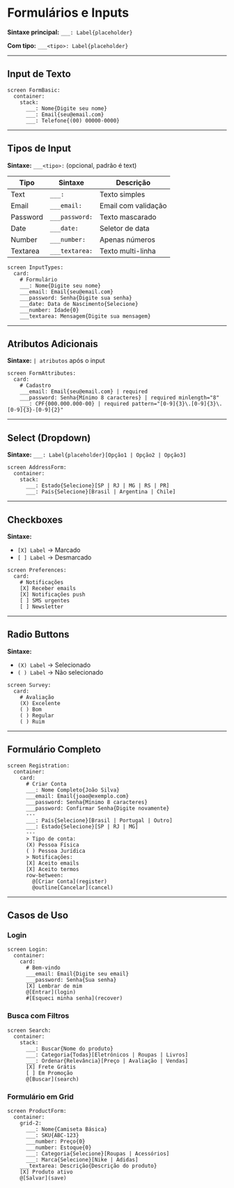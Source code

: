 
# Formulários e Inputs


**Sintaxe principal:** `___: Label{placeholder}`

**Com tipo:** `___<tipo>: Label{placeholder}`

---

## Input de Texto

<DslExample title="Input Básico" description="Campo de texto simples">

```dsl
screen FormBasic:
  container:
    stack:
      ___: Nome{Digite seu nome}
      ___: Email{seu@email.com}
      ___: Telefone{(00) 00000-0000}
```

</DslExample>

---

## Tipos de Input

**Sintaxe:** `___<tipo>:` (opcional, padrão é text)

| Tipo     | Sintaxe           | Descrição           |
|----------|-------------------|---------------------|
| Text     | `___:`            | Texto simples       |
| Email    | `___email:`       | Email com validação |
| Password | `___password:`    | Texto mascarado     |
| Date     | `___date:`        | Seletor de data     |
| Number   | `___number:`      | Apenas números      |
| Textarea | `___textarea:`    | Texto multi-linha   |

<DslExample title="Tipos de Input" description="Inputs especializados">

```dsl
screen InputTypes:
  card:
    # Formulário
    ___: Nome{Digite seu nome}
    ___email: Email{seu@email.com}
    ___password: Senha{Digite sua senha}
    ___date: Data de Nascimento{Selecione}
    ___number: Idade{0}
    ___textarea: Mensagem{Digite sua mensagem}
```

</DslExample>

---

## Atributos Adicionais

**Sintaxe:** `| atributos` após o input

<DslExample title="Atributos" description="Required, placeholder, etc">

```dsl
screen FormAttributes:
  card:
    # Cadastro
    ___email: Email{seu@email.com} | required
    ___password: Senha{Mínimo 8 caracteres} | required minlength="8"
    ___: CPF{000.000.000-00} | required pattern="[0-9]{3}\.[0-9]{3}\.[0-9]{3}-[0-9]{2}"
```

</DslExample>

---

## Select (Dropdown)

**Sintaxe:** `___: Label{placeholder}[Opção1 | Opção2 | Opção3]`

<DslExample title="Select" description="Menu com opções">

```dsl
screen AddressForm:
  container:
    stack:
      ___: Estado{Selecione}[SP | RJ | MG | RS | PR]
      ___: País{Selecione}[Brasil | Argentina | Chile]
```

</DslExample>

---

## Checkboxes

**Sintaxe:**
- `[X] Label` → Marcado
- `[ ] Label` → Desmarcado

<DslExample title="Checkboxes" description="Seleção múltipla">

```dsl
screen Preferences:
  card:
    # Notificações
    [X] Receber emails
    [X] Notificações push
    [ ] SMS urgentes
    [ ] Newsletter
```

</DslExample>

---

## Radio Buttons

**Sintaxe:**
- `(X) Label` → Selecionado
- `( ) Label` → Não selecionado

<DslExample title="Radio Buttons" description="Seleção única">

```dsl
screen Survey:
  card:
    # Avaliação
    (X) Excelente
    ( ) Bom
    ( ) Regular
    ( ) Ruim
```

</DslExample>

---

## Formulário Completo

<DslExample title="Exemplo Completo" description="Todos os tipos de input">

```dsl
screen Registration:
  container:
    card:
      # Criar Conta
      ___: Nome Completo{João Silva}
      ___email: Email{joao@exemplo.com}
      ___password: Senha{Mínimo 8 caracteres}
      ___password: Confirmar Senha{Digite novamente}
      ---
      ___: País{Selecione}[Brasil | Portugal | Outro]
      ___: Estado{Selecione}[SP | RJ | MG]
      ---
      > Tipo de conta:
      (X) Pessoa Física
      ( ) Pessoa Jurídica
      > Notificações:
      [X] Aceito emails
      [X] Aceito termos
      row-between:
        @[Criar Conta](register)
        @outline[Cancelar](cancel)
```

</DslExample>

---

## Casos de Uso

### Login

<DslExample title="Formulário de Login" description="Email e senha">

```dsl
screen Login:
  container:
    card:
      # Bem-vindo
      ___email: Email{Digite seu email}
      ___password: Senha{Sua senha}
      [X] Lembrar de mim
      @[Entrar](login)
      #[Esqueci minha senha](recover)
```

</DslExample>

### Busca com Filtros

<DslExample title="Busca e Filtros" description="Inputs e selects combinados">

```dsl
screen Search:
  container:
    stack:
      ___: Buscar{Nome do produto}
      ___: Categoria{Todas}[Eletrônicos | Roupas | Livros]
      ___: Ordenar{Relevância}[Preço | Avaliação | Vendas]
      [X] Frete Grátis
      [ ] Em Promoção
      @[Buscar](search)
```

</DslExample>

### Formulário em Grid

<DslExample title="Layout em Colunas" description="Grid para formulários complexos">

```dsl
screen ProductForm:
  container:
    grid-2:
      ___: Nome{Camiseta Básica}
      ___: SKU{ABC-123}
      ___number: Preço{0}
      ___number: Estoque{0}
      ___: Categoria{Selecione}[Roupas | Acessórios]
      ___: Marca{Selecione}[Nike | Adidas]
    ___textarea: Descrição{Descrição do produto}
    [X] Produto ativo
    @[Salvar](save)
```

</DslExample>
